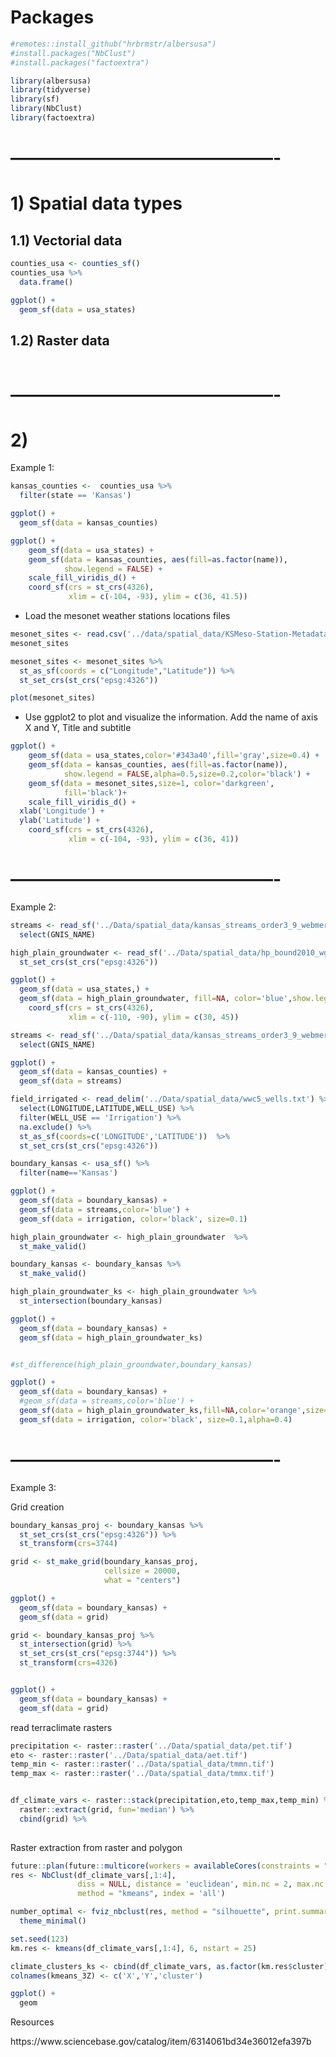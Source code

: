 # Packages

```r
#remotes::install_github("hrbrmstr/albersusa")
#install.packages("NbClust")
#install.packages("factoextra")
```


```r
library(albersusa)
library(tidyverse)
library(sf)
library(NbClust)
library(factoextra)
```

# ----------------------------------------------


# 1) Spatial data types

## 1.1) Vectorial data

```r
counties_usa <- counties_sf()
counties_usa %>% 
  data.frame()
```


```r
ggplot() +
  geom_sf(data = usa_states)
```

## 1.2) Raster data

```r

```

# ----------------------------------------------

# 2) 

Example 1:


```r
kansas_counties <-  counties_usa %>% 
  filter(state == 'Kansas')
```

```r
ggplot() + 
  geom_sf(data = kansas_counties)
```


```r
ggplot() +
    geom_sf(data = usa_states) +
    geom_sf(data = kansas_counties, aes(fill=as.factor(name)),
            show.legend = FALSE) +
    scale_fill_viridis_d() +
    coord_sf(crs = st_crs(4326), 
             xlim = c(-104, -93), ylim = c(36, 41.5))
```

-   Load the mesonet weather stations locations files

```r
mesonet_sites <- read.csv('../data/spatial_data/KSMeso-Station-Metadata.csv',skip = 2)
mesonet_sites
```

```r
mesonet_sites <- mesonet_sites %>% 
  st_as_sf(coords = c("Longitude","Latitude")) %>%
  st_set_crs(st_crs("epsg:4326"))

plot(mesonet_sites)
```

-   Use ggplot2 to plot and visualize the information. Add the name of axis X and Y, Title and subtitle

```r
ggplot() +
    geom_sf(data = usa_states,color='#343a40',fill='gray',size=0.4) +
    geom_sf(data = kansas_counties, aes(fill=as.factor(name)),
            show.legend = FALSE,alpha=0.5,size=0.2,color='black') + 
    geom_sf(data = mesonet_sites,size=1, color='darkgreen',
            fill='black')+ 
    scale_fill_viridis_d() +
  xlab('Longitude') +
  ylab('Latitude') +
    coord_sf(crs = st_crs(4326), 
             xlim = c(-104, -93), ylim = c(36, 41)) 
```

# ----------------------------------------------


Example 2: 


```r
streams <- read_sf('../Data/spatial_data/kansas_streams_order3_9_webmerc.shp') %>%
  select(GNIS_NAME)

```

```r
high_plain_groundwater <- read_sf('../Data/spatial_data/hp_bound2010_wgs84.shp') %>%
  st_set_crs(st_crs("epsg:4326"))

```

```r
ggplot() +
  geom_sf(data = usa_states,) +
  geom_sf(data = high_plain_groundwater, fill=NA, color='blue',show.legend = TRUE)  +
    coord_sf(crs = st_crs(4326), 
             xlim = c(-110, -90), ylim = c(30, 45)) 
```

```r
streams <- read_sf('../Data/spatial_data/kansas_streams_order3_9_webmerc.shp') %>%
  select(GNIS_NAME)
```

```r
ggplot() + 
  geom_sf(data = kansas_counties) +
  geom_sf(data = streams)
```

```r
field_irrigated <- read_delim('../Data/spatial_data/wwc5_wells.txt') %>%
  select(LONGITUDE,LATITUDE,WELL_USE) %>%
  filter(WELL_USE == 'Irrigation') %>%
  na.exclude() %>%
  st_as_sf(coords=c('LONGITUDE','LATITUDE'))  %>%
  st_set_crs(st_crs("epsg:4326"))
```


```r

boundary_kansas <- usa_sf() %>% 
  filter(name=='Kansas')

ggplot() + 
  geom_sf(data = boundary_kansas) +
  geom_sf(data = streams,color='blue') + 
  geom_sf(data = irrigation, color='black', size=0.1)
```


```r

high_plain_groundwater <- high_plain_groundwater  %>%
  st_make_valid()

boundary_kansas <- boundary_kansas %>% 
  st_make_valid()

high_plain_groundwater_ks <- high_plain_groundwater %>% 
  st_intersection(boundary_kansas)

ggplot() + 
  geom_sf(data = boundary_kansas) + 
  geom_sf(data = high_plain_groundwater_ks)


#st_difference(high_plain_groundwater,boundary_kansas)
```
```r
ggplot() + 
  geom_sf(data = boundary_kansas) +
  #geom_sf(data = streams,color='blue') + 
  geom_sf(data = high_plain_groundwater_ks,fill=NA,color='orange',size=3,alpha=0.7) + 
  geom_sf(data = irrigation, color='black', size=0.1,alpha=0.4)
```

# ----------------------------------------------

Example 3: 

Grid creation 

```r

boundary_kansas_proj <- boundary_kansas %>%
  st_set_crs(st_crs("epsg:4326")) %>%
  st_transform(crs=3744) 

grid <- st_make_grid(boundary_kansas_proj,
                     cellsize = 20000,
                     what = "centers") 

ggplot() + 
  geom_sf(data = boundary_kansas) + 
  geom_sf(data = grid)
```

```r
grid <- boundary_kansas_proj %>% 
  st_intersection(grid) %>%
  st_set_crs(st_crs("epsg:3744")) %>%
  st_transform(crs=4326) 


ggplot() + 
  geom_sf(data = boundary_kansas) + 
  geom_sf(data = grid)  
```


read terraclimate rasters

```r
precipitation <- raster::raster('../Data/spatial_data/pet.tif')
eto <- raster::raster('../Data/spatial_data/aet.tif')
temp_min <- raster::raster('../Data/spatial_data/tmmn.tif')
temp_max <- raster::raster('../Data/spatial_data/tmmx.tif')


df_climate_vars <- raster::stack(precipitation,eto,temp_max,temp_min) %>%
  raster::extract(grid, fun='median') %>%
  cbind(grid) %>%
  

```


Raster extraction from raster and polygon


```r
future::plan(future::multicore(workers = availableCores(constraints = "multicore")))
res <- NbClust(df_climate_vars[,1:4], 
               diss = NULL, distance = 'euclidean', min.nc = 2, max.nc = 5, 
               method = "kmeans", index = 'all')

number_optimal <- fviz_nbclust(res, method = "silhouette", print.summary = TRUE) +
  theme_minimal()

```

```r
set.seed(123)
km.res <- kmeans(df_climate_vars[,1:4], 6, nstart = 25)

climate_clusters_ks <- cbind(df_climate_vars, as.factor(km.res$cluster))
colnames(kmeans_3Z) <- c('X','Y','cluster')

```


```r
ggplot() + 
  geom
```



Resources

https://www.sciencebase.gov/catalog/item/6314061bd34e36012efa397b







